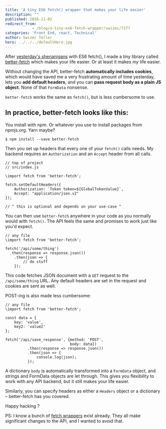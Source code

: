 ```yaml
---
title: 'A tiny ES6 fetch() wrapper that makes your life easier'
description: ""
published: 2016-11-02
redirect_from: 
            - /blog/a-tiny-es6-fetch-wrapper/swizec/7177
categories: 'Front End, react, Technical'
author: Swizec Teller
hero: ../../../defaultHero.jpg
---
```

After [yesterday's shenanigans](link) with ES6 fetch(), I made a tiny library called [better-fetch](https://github.com/Swizec/better-fetch) which makes your life easier. Or at least it makes _my_ life easier.



Without changing the API, better-fetch **automatically includes cookies**, which would have saved me a very frustrating amount of time yesterday, lets you **add default headers**, and you can **pass request body as a plain JS object**. None of that `FormData` nonsense.



`better-fetch` works the same as `fetch()`, but is less cumbersome to use.



## In practice, better-fetch looks like this:



You install with npm. Or whatever you use to install packages from npmjs.org. Yarn maybe?



```
$ npm install --save better-fetch
```



Then you set up headers that every one of your `fetch()` calls needs. My backend requires an `Authorization` and an `Accept` header from all calls.



```
// top of project
// src/index.js

\import fetch from 'better-fetch';

fetch.setDefaultHeaders({
    Authorization: `Token token=${GlobalTokenValue}`,
    Accept: "application/json.v2"
});

// ^ this is optional and depends on your use-case ^
```



You can then use `better-fetch` anywhere in your code as you normally would with `fetch()`. The API feels the same and promises to work just like you'd expect.



```
// any file
\import fetch from 'better-fetch';

fetch('/api/some/thing')
  .then(response => response.json())
    .then(json => {
        // do stuff
    });
```



This code fetches JSON document with a `GET` request to the `/api/some/thing` URL. Any default headers are set in the request and cookies are sent as well.



POST-ing is also made less cumbersome:



```
// any file
\import fetch from 'better-fetch';

const data = {
    key: 'value',
    key2: 'value2'
};

fetch('/api/save_response', {method: 'POST',
                             body: data})
          .then(response => response.json())
          .then(json => {
              console.log(json);
          });
```



A dictionary `body` is automatically transformed into a `FormData` object, and strings and FormData objects are let through. This gives you flexibility to work with any API backend, but it still makes your life easier.



Similarly, you can specify headers as either a `Headers` object or a dictionary – better-fetch has you covered.



Happy hacking ?



PS: I know a bunch of [fetch wrappers](https://www.npmjs.com/search?q=fetch) exist already. They all make significant changes to the API, and I wanted to avoid that.